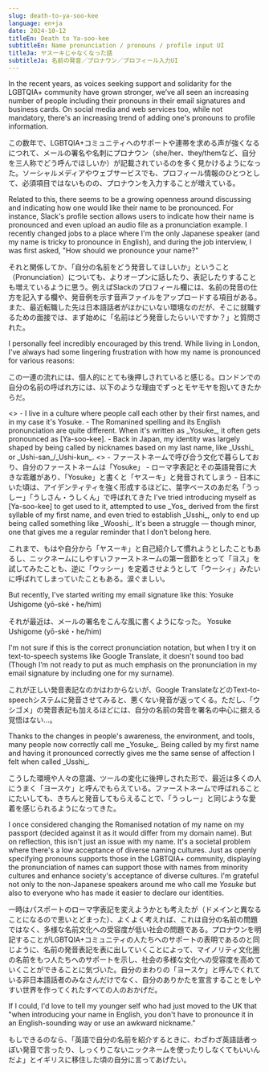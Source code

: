 ```yaml
---
slug: death-to-ya-soo-kee
language: en+ja
date: 2024-10-12
titleEn: Death to Ya-soo-kee
subtitleEn: Name pronunciation / pronouns / profile input UI
titleJa: ヤスーキじゃなくなった話
subtitleJa: 名前の発音／プロナウン／プロフィール入力UI
---
```



<Bilingual>
In the recent years, as voices seeking support and solidarity for the LGBTQIA+ community have grown stronger, we’ve all seen an increasing number of people including their pronouns in their email signatures and business cards. On social media and web services too, while not mandatory, there's an increasing trend of adding one's pronouns to profile information.

この数年で、LGBTQIA+コミュニティへのサポートや連帯を求める声が強くなるにつれて、メールの署名や名刺にプロナウン（she/her、they/themなど、自分を三人称でどう呼んでほしいか）が記載されているのを多く見かけるようになった。ソーシャルメディアやウェブサービスでも、プロフィール情報のひとつとして、必須項目ではないものの、プロナウンを入力することが増えている。
</Bilingual>

<Bilingual>
Related to this, there seems to be a growing openness around discussing and indicating how one would like their name to be pronounced. For instance, Slack's profile section allows users to indicate how their name is pronounced and even upload an audio file as a pronunciation example. I recently changed jobs to a place where I'm the only Japanese speaker (and my name is tricky to pronounce in English), and during the job interview, I was first asked, "How should we pronounce your name?"

それと関係してか、「自分の名前をどう発音してほしいか」ということ（Pronunciation）についても、よりオープンに話したり、表記したりすることも増えているように思う。例えばSlackのプロフィール欄には、名前の発音の仕方を記入する欄や、発音例を示す音声ファイルをアップロードする項目がある。また、最近転職した先は日本語話者がほかにいない環境なのだが、そこに就職するための面接では、まず始めに「名前はどう発音したらいいですか？」と質問された。
</Bilingual>

<Bilingual>
I personally feel incredibly encouraged by this trend. While living in London, I've always had some lingering frustration with how my name is pronounced for various reasons:

この一連の流れには、個人的にとても後押しされていると感じる。ロンドンでの自分の名前の呼ばれ方には、以下のような理由でずっとモヤモヤを抱いてきたからだ。

</Bilingual>
<Bilingual>
<>
- I live in a culture where people call each other by their first names, and in my case it's Yosuke.
- The Romanined spelling and its English pronunciation are quite different. When it's written as _Yosuke_, it often gets pronounced as [Ya-soo-kee].
- Back in Japan, my identity was largely shaped by being called by nicknames based on my last name, like _Usshi_ or _Ushi-san_/_Ushi-kun_.
</>
<>
- ファーストネームで呼び合う文化で暮らしており、自分のファーストネームは「Yosuke」
- ローマ字表記とその英語発音に大きな乖離があり、「Yosuke」と書くと「ヤスーキ」と発音されてしまう
- 日本にいた頃は、アイデンティティを強く形成するほどに、苗字ベースのあだ名「うっしー」「うしさん・うしくん」で呼ばれてきた
</>
</Bilingual>

<Bilingual>
I've tried introducing myself as [Ya-soo-kee] to get used to it, attempted to use _Yos_ derived from the first syllable of my first name, and even tried to establish _Usshi_, only to end up being called something like _Wooshi_. It's been a struggle — though minor, one that gives me a regular reminder that I don’t belong here.

これまで、もはや自分から「ヤスーキ」と自己紹介して慣れようとしたこともあるし、ニックネームにしやすいファーストネームの第一音節をとって「ヨス」を試してみたことも、逆に「ウッシー」を定着させようとして「ウーシィ」みたいに呼ばれてしまっていたこともある。涙ぐましい。

</Bilingual>

<Bilingual>
But recently, I've started writing my email signature like this: Yosuke Ushigome (yō-ské・he/him)

それが最近は、メールの署名をこんな風に書くようになった。 Yosuke Ushigome (yō-ské・he/him)

</Bilingual>
<Bilingual>

I'm not sure if this is the correct pronunciation notation, but when I try it on text-to-speech systems like Google Translate, it doesn't sound too bad (Though I’m not ready to put as much emphasis on the pronunciation in my email signature by including one for my surname).

これが正しい発音表記なのかはわからないが、Google TranslateなどのText-to-speechシステムに発音させてみると、悪くない発音が返ってくる。ただし、「ウシゴメ」の発音表記も加えるほどには、自分の名前の発音を署名の中心に据える覚悟はない…。

</Bilingual>
<Bilingual>
Thanks to the changes in people's awareness, the environment, and tools, many people now correctly call me _Yosuke_. Being called by my first name and having it pronounced correctly gives me the same sense of affection I felt when called _Usshi_.

こうした環境や人々の意識、ツールの変化に後押しされた形で、最近は多くの人にうまく「ヨースケ」と呼んでもらえている。ファーストネームで呼ばれることにたいしても、きちんと発音してもらえることで、「うっしー」と同じような愛着を感じられるようになってきた。

</Bilingual>
<Bilingual>

I once considered changing the Romanised notation of my name on my passport (decided against it as it would differ from my domain name). But on reflection, this isn't just an issue with my name. It's a societal problem where there's a low acceptance of diverse naming cultures. Just as openly specifying pronouns supports those in the LGBTQIA+ community, displaying the pronunciation of names can support those with names from minority cultures and enhance society's acceptance of diverse cultures. I'm grateful not only to the non-Japanese speakers around me who call me _Yosuke_ but also to everyone who has made it easier to declare our identities.

一時はパスポートのローマ字表記を変えようかとも考えたが（ドメインと異なることになるので思いとどまった）、よくよく考えれば、これは自分の名前の問題ではなく、多様な名前文化への受容度が低い社会の問題である。プロナウンを明記することがLGBTQIA+コミュニティの人たちへのサポートの表明であるのと同じように、名前の発音表記を表に出していくことによって、マイノリティ文化圏の名前をもつ人たちへのサポートを示し、社会の多様な文化への受容度を高めていくことができることに気づいた。自分のまわりの「ヨースケ」と呼んでくれている非日本語話者のみなさんだけでなく、自分のありかたを宣言することをしやすい世界を作ってくれたすべての人のおかげだ。

</Bilingual>
<Bilingual>

If I could, I'd love to tell my younger self who had just moved to the UK that "when introducing your name in English, you don't have to pronounce it in an English-sounding way or use an awkward nickname."

もしできるのなら、「英語で自分の名前を紹介するときに、わざわざ英語話者っぽい発音で言ったり、しっくりこないニックネームを使ったりしなくてもいいんだよ」とイギリスに移住した頃の自分に言ってあげたい。

</Bilingual>
